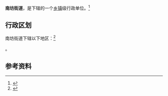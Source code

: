 {{中国乡级行政区|37/13/02/004/000}}

'''南坊街道'''，是{{PRC admin/fullname|37/13/02/004/000|3}}下辖的一个[[乡镇|乡镇]]级行政单位。<ref>{{PRC admin/ref sgc|{{PRC admin/parent|37/13/02/004/000}}}}</ref>

== 行政区划 ==

南坊街道下辖以下地区：<ref>{{PRC admin/ref sgc|37/13/02/004/000}}</ref>

{{PRC admin/children|37/13/02/004/000}}。

== 参考资料 ==

{{reflist}}

{{行政区划小作品}}
{{PRC admin/navcat|37/13/02/004/000}}